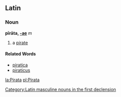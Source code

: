 ==Latin==
===Noun===
'''pīrāta, [[Wiktionary Appendix:Latin first declension|-ae]]''' ''m''

#a [[pirate]]
====Related Words====
*[[piratica]]
*[[piraticus]]

[[Category:Latin masculine nouns in the first declension]]

[[la:Pirata]]
[[pl:Pirata]]